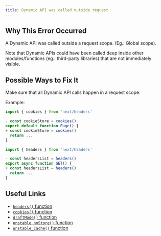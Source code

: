 ```yaml
---
title: Dynamic API was called outside request
---
```


## Why This Error Occurred

A Dynamic API was called outside a request scope. (Eg.: Global scope).

Note that Dynamic APIs could have been called deep inside other modules/functions (eg.: third-party libraries) that are not immediately visible.

## Possible Ways to Fix It

Make sure that all Dynamic API calls happen in a request scope.

Example:

```jsx filename="app/page.js"
import { cookies } from 'next/headers'

- const cookieStore = cookies()
export default function Page() {
+ const cookieStore = cookies()
  return ...
}
```

```jsx filename="app/foo/route.js"
import { headers } from 'next/headers'

- const headersList = headers()
export async function GET() {
+ const headersList = headers()
  return ...
}
```

## Useful Links

- [`headers()` function](/docs/app/api-reference/functions/headers)
- [`cookies()` function](/docs/app/api-reference/functions/cookies)
- [`draftMode()` function](/docs/app/api-reference/functions/draft-mode)
- [`unstable_noStore()` function](/docs/app/api-reference/functions/unstable_nostore)
- [`unstable_cache()` function](/docs/app/api-reference/functions/unstable_cache)
